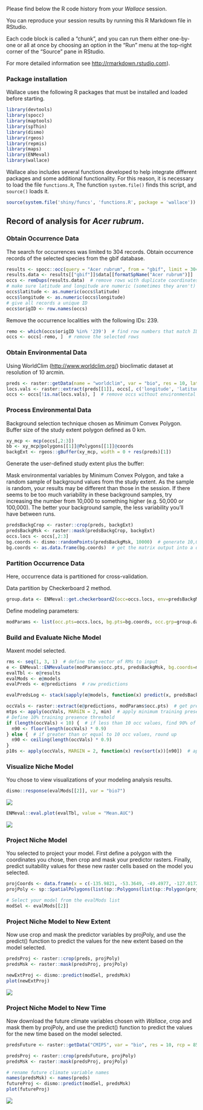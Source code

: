 Please find below the R code history from your *Wallace* session.

You can reproduce your session results by running this R Markdown file in RStudio.

Each code block is called a "chunk", and you can run them either one-by-one or all at once by choosing an option in the "Run" menu at the top-right corner of the "Source" pane in RStudio.

For more detailed information see <http://rmarkdown.rstudio.com>).

### Package installation

Wallace uses the following R packages that must be installed and loaded before starting.

```r
library(devtools)
library(spocc)
library(maptools)
library(spThin)
library(dismo)
library(rgeos)
library(repmis)
library(maps)
library(ENMeval)
library(wallace)
```

Wallace also includes several functions developed to help integrate different packages and some additional functionality. For this reason, it is necessary to load the file `functions.R`, The function `system.file()` finds this script, and `source()` loads it.

```r
source(system.file('shiny/funcs', 'functions.R', package = 'wallace'))
```

Record of analysis for *Acer rubrum*.
-------------------------------------

### Obtain Occurrence Data

The search for occurrences was limited to 304 records. Obtain occurrence records of the selected species from the gbif database.

```r
results <- spocc::occ(query = "Acer rubrum", from = "gbif", limit = 304, has_coords = TRUE)
results.data <- results[["gbif"]]$data[[formatSpName("Acer rubrum")]]
occs <- remDups(results.data)  # remove rows with duplicate coordinates
# make sure latitude and longitude are numeric (sometimes they aren't)
occs$latitude <- as.numeric(occs$latitude)
occs$longitude <- as.numeric(occs$longitude)
# give all records a unique ID
occs$origID <- row.names(occs)
```

Remove the occurrence localities with the following IDs: 239.

```r
remo <- which(occs$origID %in% '239')  # find row numbers that match IDs to be removed
occs <- occs[-remo, ]  # remove the selected rows
```

### Obtain Environmental Data

Using WorldClim (<http://www.worldclim.org/>) bioclimatic dataset at resolution of 10 arcmin.

```r
preds <- raster::getData(name = "worldclim", var = "bio", res = 10, lat = , lon = )
locs.vals <- raster::extract(preds[[1]], occs[, c('longitude', 'latitude')])  # extract environmental values at occ grid cells
occs <- occs[!is.na(locs.vals), ]  # remove occs without environmental values from inFile
```

### Process Environmental Data

Background selection technique chosen as Minimum Convex Polygon. Buffer size of the study extent polygon defined as 0 km.

```r
xy_mcp <- mcp(occs[,2:3])
bb <- xy_mcp@polygons[[1]]@Polygons[[1]]@coords
backgExt <- rgeos::gBuffer(xy_mcp, width = 0 + res(preds)[1])
```

Generate the user-defined study extent plus the buffer:

Mask environmental variables by Minimum Convex Polygon, and take a random sample of background values from the study extent. As the sample is random, your results may be different than those in the session. If there seems to be too much variability in these background samples, try increasing the number from 10,000 to something higher (e.g. 50,000 or 100,000). The better your background sample, the less variability you'll have between runs.

```r
predsBackgCrop <- raster::crop(preds, backgExt)
predsBackgMsk <- raster::mask(predsBackgCrop, backgExt)
occs.locs <- occs[,2:3]
bg.coords <- dismo::randomPoints(predsBackgMsk, 10000)  # generate 10,000 background points
bg.coords <- as.data.frame(bg.coords)  # get the matrix output into a data.frame
```

### Partition Occurrence Data

Here, occurrence data is partitioned for cross-validation.

Data partition by Checkerboard 2 method.

```r
group.data <- ENMeval::get.checkerboard2(occ=occs.locs, env=predsBackgMsk, bg.coords=bg.coords, aggregation.factor=2)
```

Define modeling parameters:

```r
modParams <- list(occ.pts=occs.locs, bg.pts=bg.coords, occ.grp=group.data[[1]], bg.grp=group.data[[2]])
```

### Build and Evaluate Niche Model

Maxent model selected.

```r
rms <- seq(1, 3, 1)  # define the vector of RMs to input
e <- ENMeval::ENMevaluate(modParams$occ.pts, predsBackgMsk, bg.coords=modParams$bg.pts, RMvalues=rms, fc='LQHPT', method='user', occ.grp=modParams$occ.grp, bg.grp=modParams$bg.grp)
evalTbl <- e@results
evalMods <- e@models
evalPreds <- e@predictions  # raw predictions

evalPredsLog <- stack(sapply(e@models, function(x) predict(x, predsBackgMsk)))  # logistic predictions

occVals <- raster::extract(e@predictions, modParams$occ.pts)  # get predicted values for occ grid cells
mtps <- apply(occVals, MARGIN = 2, min)  # apply minimum training presence threshold over all models
# Define 10% training presence threshold
if (length(occVals) < 10) {  # if less than 10 occ values, find 90% of total and round down
  n90 <- floor(length(occVals) * 0.9)
} else {  # if greater than or equal to 10 occ values, round up
  n90 <- ceiling(length(occVals) * 0.9)
}
p10s <- apply(occVals, MARGIN = 2, function(x) rev(sort(x))[n90])  # apply 10% training presence threshold over all models
```

### Visualize Niche Model

You chose to view visualizations of your modeling analysis results.

```r
dismo::response(evalMods[[2]], var = "bio7")
```

![](userReport2_files/figure-markdown_github/respCurv-1.png)

```r
ENMeval::eval.plot(evalTbl, value = "Mean.AUC")
```

![](userReport2_files/figure-markdown_github/evalPlot-1.png)

### Project Niche Model

You selected to project your model. First define a polygon with the coordinates you chose, then crop and mask your predictor rasters. Finally, predict suitability values for these new raster cells based on the model you selected.

```r
projCoords <- data.frame(x = c(-135.9821, -53.3649, -49.4977, -127.0172), y = c(61.4583, 61.1205, 8.9689, 6.8798))
projPoly <- sp::SpatialPolygons(list(sp::Polygons(list(sp::Polygon(projCoords)), ID=1)))

# Select your model from the evalMods list
modSel <- evalMods[[2]]
```

### Project Niche Model to New Extent

Now use crop and mask the predictor variables by projPoly, and use the predict() function to predict the values for the new extent based on the model selected.

```r
predsProj <- raster::crop(preds, projPoly)
predsMsk <- raster::mask(predsProj, projPoly)

newExtProj <- dismo::predict(modSel, predsMsk)
plot(newExtProj)
```

![](userReport2_files/figure-markdown_github/projArea-1.png)

### Project Niche Model to New Time

Now download the future climate variables chosen with *Wallace*, crop and mask them by projPoly, and use the predict() function to predict the values for the new time based on the model selected.

```r
predsFuture <- raster::getData("CMIP5", var = "bio", res = 10, rcp = 85, model = "MR", year = 70)

predsProj <- raster::crop(predsFuture, projPoly)
predsMsk <- raster::mask(predsProj, projPoly)

# rename future climate variable names
names(predsMsk) <- names(preds)
futureProj <- dismo::predict(modSel, predsMsk)
plot(futureProj)
```

![](userReport2_files/figure-markdown_github/projTime-1.png)
